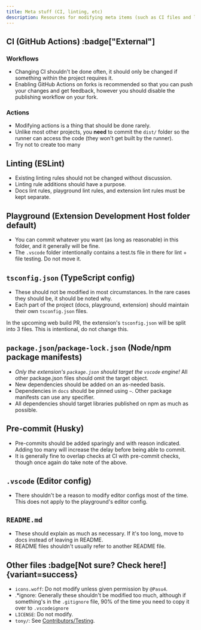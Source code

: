 ```yaml
---
title: Meta stuff (CI, linting, etc)
description: Resources for modifying meta items (such as CI files and linting configs)
---
```



## CI (GitHub Actions) :badge["External"]

### Workflows

- Changing CI shouldn't be done often, it should only be changed if something within the project requires it.
- Enabling GitHub Actions on forks is recommended so that you can push your changes and get feedback, however you should disable the publishing workflow on your fork.

### Actions

- Modifying actions is a thing that should be done rarely.
- Unlike most other projects, you **need** to commit the `dist/` folder so the runner can access the code (they won't get built by the runner).
- Try not to create too many

## Linting (ESLint)

- Existing linting rules should not be changed without discussion.
- Linting rule additions should have a purpose.
- Docs lint rules, playground lint rules, and extension lint rules must be kept separate.

## Playground (Extension Development Host folder default)

- You can commit whatever you want (as long as reasonable) in this folder, and it generally will be fine.
- The `.vscode` folder intentionally contains a test.ts file in there for lint + file testing. Do not move it.

## `tsconfig.json` (TypeScript config)

- These should not be modified in most circumstances. In the rare cases they should be, it should be noted why.
- Each part of the project (docs, playground, extension) should maintain their own `tsconfig.json` files.

<Aside type="caution">

In the upcoming web build PR, the extension's `tsconfig.json` will be split into 3 files. This is intentional, do not change this.

</Aside>

## `package.json`/`package-lock.json` (Node/npm package manifests)

- *Only the extension's `package.json` should target the `vscode` engine!* All other package.json files should omit the target object.
- New dependencies should be added on an as-needed basis.
- Dependencies in `docs` should be pinned using `~`. Other package manifests can use any specifier.
- All dependencies should target libraries published on npm as much as possible.

## Pre-commit (Husky)

- Pre-commits should be added sparingly and with reason indicated. Adding too many will increase the delay before being able to commit.
- It is generally fine to overlap checks at CI with pre-commit checks, though once again do take note of the above.

## `.vscode` (Editor config)

- There shouldn't be a reason to modify editor configs most of the time. This does not apply to the playground's editor config.

## `README.md`

- These should explain as much as necessary. If it's too long, move to docs instead of leaving in README.
- README files shouldn't usually refer to another README file.

## Other files :badge[Not sure? Check here!]{variant=success}

- `icons.woff`: Do not modify unless given permission by `@Pasu4`.
- .*ignore: Generally these shouldn't be modified too much, although if something's in the `.gitignore` file, 90% of the time you need to copy it over to `.vscodeignore`
- `LICENSE`: Do not modify.
- `tony/`: See [Contributors/Testing](/docs/meta/contributors/testing).

